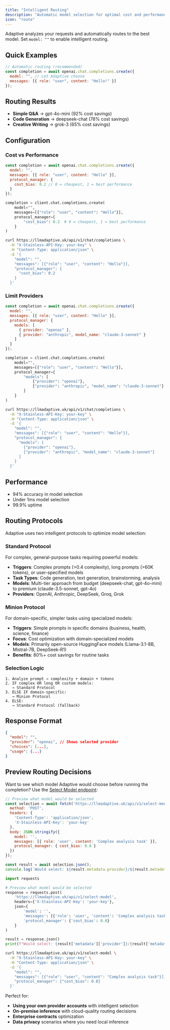 ```yaml
---
title: "Intelligent Routing"
description: "Automatic model selection for optimal cost and performance"
icon: "route"
---
```


Adaptive analyzes your requests and automatically routes to the best model. Set `model: ""` to enable intelligent routing.

## Quick Examples

```javascript
// Automatic routing (recommended)
const completion = await openai.chat.completions.create({
  model: "", // Let Adaptive choose
  messages: [{ role: "user", content: "Hello!" }]
});
```

## Routing Results

- **Simple Q&A** → gpt-4o-mini (92% cost savings)
- **Code Generation** → deepseek-chat (78% cost savings)  
- **Creative Writing** → grok-3 (65% cost savings)

## Configuration

### Cost vs Performance

<CodeGroup>

```javascript JavaScript
const completion = await openai.chat.completions.create({
  model: "",
  messages: [{ role: "user", content: "Hello" }],
  protocol_manager: {
    cost_bias: 0.2 // 0 = cheapest, 1 = best performance
  }
});
```

```python Python
completion = client.chat.completions.create(
    model="",
    messages=[{"role": "user", "content": "Hello"}],
    protocol_manager={
        "cost_bias": 0.2  # 0 = cheapest, 1 = best performance
    }
)
```

```bash cURL
curl https://llmadaptive.uk/api/v1/chat/completions \
  -H "X-Stainless-API-Key: your-key" \
  -H "Content-Type: application/json" \
  -d '{
    "model": "",
    "messages": [{"role": "user", "content": "Hello"}],
    "protocol_manager": {
      "cost_bias": 0.2
    }
  }'
```

</CodeGroup>

### Limit Providers

<CodeGroup>

```javascript JavaScript
const completion = await openai.chat.completions.create({
  model: "",
  messages: [{ role: "user", content: "Hello" }],
  protocol_manager: {
    models: [
      { provider: "openai" },
      { provider: "anthropic", model_name: "claude-3-sonnet" }
    ]
  }
});
```

```python Python
completion = client.chat.completions.create(
    model="",
    messages=[{"role": "user", "content": "Hello"}],
    protocol_manager={
        "models": [
            {"provider": "openai"},
            {"provider": "anthropic", "model_name": "claude-3-sonnet"}
        ]
    }
)
```

```bash cURL
curl https://llmadaptive.uk/api/v1/chat/completions \
  -H "X-Stainless-API-Key: your-key" \
  -H "Content-Type: application/json" \
  -d '{
    "model": "",
    "messages": [{"role": "user", "content": "Hello"}],
    "protocol_manager": {
      "models": [
        {"provider": "openai"},
        {"provider": "anthropic", "model_name": "claude-3-sonnet"}
      ]
    }
  }'
```

</CodeGroup>

## Performance

- 94% accuracy in model selection
- Under 1ms model selection
- 99.9% uptime

## Routing Protocols

Adaptive uses two intelligent protocols to optimize model selection:

### Standard Protocol
For complex, general-purpose tasks requiring powerful models:

- **Triggers**: Complex prompts (>0.4 complexity), long prompts (>60K tokens), or user-specified models
- **Task Types**: Code generation, text generation, brainstorming, analysis
- **Models**: Multi-tier approach from budget (deepseek-chat, gpt-4o-mini) to premium (claude-3.5-sonnet, gpt-4o)
- **Providers**: OpenAI, Anthropic, DeepSeek, Groq, Grok

### Minion Protocol  
For domain-specific, simpler tasks using specialized models:

- **Triggers**: Simple prompts in specific domains (business, health, science, finance)
- **Focus**: Cost optimization with domain-specialized models
- **Models**: Primarily open-source HuggingFace models (Llama-3.1-8B, Mistral-7B, DeepSeek-R1)
- **Benefits**: 80%+ cost savings for routine tasks

### Selection Logic

```
1. Analyze prompt → complexity + domain + tokens
2. IF complex OR long OR custom models:
   → Standard Protocol
3. ELSE IF domain-specific:
   → Minion Protocol
4. ELSE:
   → Standard Protocol (fallback)
```

## Response Format

```json
{
  "model": "",
  "provider": "openai", // Shows selected provider
  "choices": [...],
  "usage": {...}
}
```

## Preview Routing Decisions

Want to see which model Adaptive would choose before running the completion? Use the [Select Model endpoint](/api-reference/select-model):

<CodeGroup>

```javascript JavaScript
// Preview what model would be selected
const selection = await fetch('https://llmadaptive.uk/api/v1/select-model', {
  method: 'POST',
  headers: { 
    'Content-Type': 'application/json',
    'X-Stainless-API-Key': 'your-key' 
  },
  body: JSON.stringify({
    model: '',
    messages: [{ role: 'user', content: 'Complex analysis task' }],
    protocol_manager: { cost_bias: 0.8 }
  })
});

const result = await selection.json();
console.log(`Would select: ${result.metadata.provider}/${result.metadata.model}`);
```

```python Python
import requests

# Preview what model would be selected
response = requests.post(
    'https://llmadaptive.uk/api/v1/select-model',
    headers={'X-Stainless-API-Key': 'your-key'},
    json={
        'model': '',
        'messages': [{'role': 'user', 'content': 'Complex analysis task'}],
        'protocol_manager': {'cost_bias': 0.8}
    }
)

result = response.json()
print(f"Would select: {result['metadata']['provider']}/{result['metadata']['model']}")
```

```bash cURL
curl https://llmadaptive.uk/api/v1/select-model \
  -H "X-Stainless-API-Key: your-key" \
  -H "Content-Type: application/json" \
  -d '{
    "model": "",
    "messages": [{"role": "user", "content": "Complex analysis task"}],
    "protocol_manager": {"cost_bias": 0.8}
  }'
```

</CodeGroup>

Perfect for:
- **Using your own provider accounts** with intelligent selection
- **On-premise inference** with cloud-quality routing decisions
- **Enterprise contracts** optimization
- **Data privacy** scenarios where you need local inference

